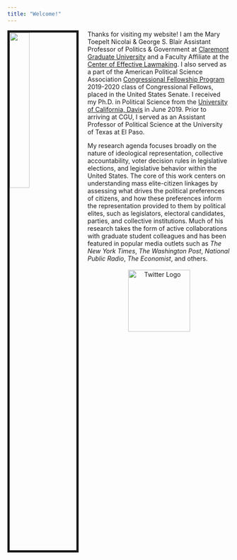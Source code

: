 ```yaml
---
title: "Welcome!"
---
```


<img src="/Users/caalgara/Dropbox/Github_Website/calgara.github.io/figures/mar_portraits.jpg" style="width:30%; border:5px solid; margin-right: 20px" align="left">

Thanks for visiting my website! I am the Mary Toepelt Nicolai & George S. Blair Assistant Professor of Politics & Government at [Claremont Graduate University](https://www.cgu.edu/school/ssspe/division-of-politics-economics/politics-government-department/) and a Faculty Affiliate at the [Center of Effective Lawmaking](https://thelawmakers.org). I also served as a part of the American Political Science Association [Congressional Fellowship Program](https://www.apsanet.org/cfp) 2019-2020 class of Congressional Fellows, placed in the United States Senate. I received my Ph.D. in Political Science from the [University of California, Davis](http://ps.ucdavis.edu/) in June 2019. Prior to arriving at CGU, I served as an Assistant Professor of Political Science at the University of Texas at El Paso.      
  
My research agenda focuses broadly on the nature of ideological representation, collective accountability, voter decision rules in legislative elections, and legislative behavior within the United States. The core of this work centers on understanding mass elite-citizen linkages by assessing what drives the political preferences of citizens, and how these preferences inform the representation provided to them by political elites, such as legislators, electoral candidates, parties, and collective institutions. Much of his research takes the form of active collaborations with graduate student colleagues and has been featured in popular media outlets such as *The New York Times*, *The Washington Post*, *National Public Radio*, *The Economist*, and others.  
<br>
  <center>
  <a href = "https://twitter.com/algaraca"><img src="/Users/caalgara/Dropbox/Github_Website/calgara.github.io/figures/twitter.png" alt="Twitter Logo" style="width:140px;" align ="center"></a>
  </center>
  <br/>
  <br/>
  <!-- <p>Copyright &copy; 2017 by Carlos Algara. Made with [RStudio](https://www.rstudio.com).</p> -->
  
<!-- Global site tag (gtag.js) - Google Analytics -->
<script async src="https://www.googletagmanager.com/gtag/js?id=UA-100362112-1"></script>
<script>
  window.dataLayer = window.dataLayer || [];
  function gtag(){dataLayer.push(arguments);}
  gtag('js', new Date());

  gtag('config', 'UA-100362112-1');
</script>